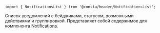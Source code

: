 
```tsx
import { NotificationsList } from '@consta/header/NotificationsList';
```

Список уведомлений с бейджиками, статусом, возможными действиями и группировкой. Представляет собой содержимое для компонента [Notifications](/?path=/docs/components-notifications--playground).

<NotificationsListExampleBasic />
